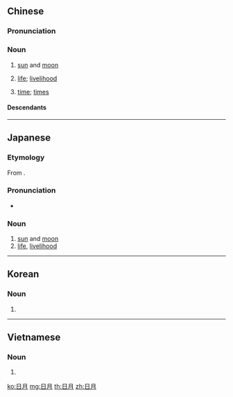 {{also|明}}
==Chinese==
{{zh-forms}}

===Pronunciation===
{{zh-pron
|m=rìyuè
|c=jat6 jyut6
|h=pfs=ngit-ngie̍t
|mn=ji̍t-goe̍h/ji̍t-ge̍h
|cat=n
}}

===Noun===
{{zh-noun}}

# {{lb|zh|literally}} [[sun]] and [[moon]]
# {{lb|zh|figurative}} [[life]]; [[livelihood]]
# {{lb|zh|figurative}} [[time]]; [[time]]s

====Descendants====
{{CJKV||じつげつ|일월|nhật nguyệt}}

{{zh-cat|Antonymous}}

----

==Japanese==
{{ja-kanjitab|じつ|げつ|yomi=on}}

===Etymology===
From {{ja-compound|日|じつ|月|げつ|t1=sun|t2=moon}}.

===Pronunciation===
* {{ja-pron|じつげつ|y=o}}

===Noun===
{{ja-noun|じつげつ}}

# [[sun]] and [[moon]]
# [[life]], [[livelihood]]

----

==Korean==
{{ko-hanjatab}}

===Noun===
{{ko-noun|hj|hangeul=일월|rv=irweol|hidx=ㅇ}}

# {{hanja form of|일월|sun and moon}}

----

==Vietnamese==
{{vi-hantutab}}

===Noun===
{{vi-hantu}}

# {{han tu form of|nhật nguyệt|[[sun]] and [[moon]]}}

[[ko:日月]]
[[mg:日月]]
[[th:日月]]
[[zh:日月]]